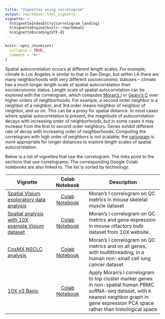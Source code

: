 ```yaml
---
title: "Vignettes using correlogram"
output: rmarkdown::html_vignette
vignette: >
  %\VignetteIndexEntry{correlogram_landing}
  %\VignetteEngine{knitr::rmarkdown}
  %\VignetteEncoding{UTF-8}
---
```


```r
knitr::opts_chunk$set(
  collapse = TRUE,
  comment = "#>"
)
```

Spatial autocorrelation occurs at different length scales. For example, climate in Los Angeles is similar to that in San Diego, but within LA there are many neighborhoods with very different socioeconomic statuses -- climate has a much longer length scale of spatial autocorrelation than socioeconomic status. Length scale of spatial autocorrelation can be explored with the correlogram, which computes [Moran's I](https://pachterlab.github.io/voyager/articles/moran_landing.html) or [Geary's C](https://pachterlab.github.io/voyager/articles/geary_landing.html) over higher orders of neighborhoods. For example, a second order neighbor is a neighbor of a neighbor, and 3rd order means neighbor of neighbor of neighbor, and so on. This can be a proxy for spatial distance. In most cases where spatial autocorrelation is present, the magnitude of autocorrelation decays with increasing order of neighborhoods, but in some cases it may increase from the first to second order neighbors. Genes exhibit different rate of decay with increasing order of neighborhoods. Computing the correlogram with high order of neighbors is not scalable; the [variogram](https://pachterlab.github.io/voyager/articles/variogram_landing.html) is more appropriate for longer distances to explore length scales of spatial autocorrelation.

Below is a list of vignettes that use the correlogram. The links point to the sections that use correlograms. The corresponding Google Colab notebooks are also linked to. The list is sorted by technology.

| Vignette | Colab Notebook | Description |
|--------------------|:---------------:|---------------------------------|
| [Spatial Visium exploratory data analysis](https://pachterlab.github.io/voyager/articles/vig2_visium.html#correlogram) | [Colab Notebook](https://colab.research.google.com/github/pachterlab/voyager/blob/documentation-devel/vignettes/vig2_visium.ipynb) | Moran's I correlogram on QC metrics in mouse skeletal muscle dataset
| [Spatial analysis with 10X example Visium dataset](https://pachterlab.github.io/voyager/articles/visium_10x_spatial.html#spatial-autocorrelation-of-qc-metrics) | [Colab Notebook](https://colab.research.google.com/github/pachterlab/voyager/blob/documentation-devel/vignettes/visium_10x.ipynb) | Moran's I correlogram on QC metrics and gene expression in mouse olfactory bulb dataset from 10X website.
| [CosMX NSCLC analysis](https://pachterlab.github.io/voyager/articles/vig4_cosmx.html#spatial-autocorrelation-in-qc-metrics)| [Colab Notebook](https://colab.research.google.com/github/pachterlab/voyager/blob/documentation-devel/vignettes/vig4_cosmx.ipynb) | Moran's I correlogram on QC metrics and on all genes, with multithreading, in a human non-small cell lung cancer dataset
| [10X v3 Basic](https://pachterlab.github.io/voyager/articles/nonspatial.html#morans-i-1) | [Colab Notebook](https://colab.research.google.com/github/pachterlab/voyager/blob/documentation-devel/vignettes/nonspatial.ipynb) | Apply Moran's I correlogram to top cluster marker genes in non-spatial human PBMC scRNA-seq dataset, with k nearest neighbor graph in gene expression PCA space rather than histological space
